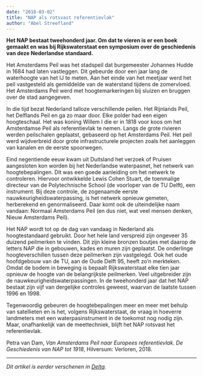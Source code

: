 ```yaml
---
date: "2018-03-02"
title: "NAP als rotsvast referentievlak"
author: "Abel Streefland"
---
```


**Het NAP bestaat tweehonderd jaar. Om dat te vieren is er een boek gemaakt en was bij Rijkswaterstaat een symposium over de geschiedenis van deze Nederlandse standaard.**

Het Amsterdams Peil was het stadspeil dat burgemeester Johannes Hudde in 1684 had laten vastleggen. Dit gebeurde door een jaar lang de waterhoogte van het IJ te meten. Aan het einde van het meetjaar werd het peil vastgesteld als gemiddelde van de waterstand tijdens de zomervloed. Het Amsterdams Peil werd met hoogtemarkeringen bij sluizen en bruggen over de stad aangegeven.

In die tijd bezat Nederland talloze verschillende peilen. Het Rijnlands Peil, het Delflands Peil en ga zo maar door. Elke polder had een eigen hoogteschaal. Het was koning Willem I die er in 1818 voor koos om het Amsterdamse Peil als referentievlak te nemen. Langs de grote rivieren werden peilschalen geplaatst, gebaseerd op het Amsterdams Peil. Het peil werd wijdverbreid door grote infrastructurele projecten zoals het aanleggen van kanalen en de eerste spoorwegen.

Eind negentiende eeuw kwam uit Duitsland het verzoek of Pruisen aangesloten kon worden bij het Nederlandse waterpasnet, het netwerk van hoogtebepalingen. Dit was een goede aanleiding om het netwerk te controleren. Hiervoor ontwikkelde Lewis Cohen Stuart, de toenmalige directeur van de Polytechnische School (de voorloper van de TU Delft), een instrument. Bij deze controle, de zogenaamde eerste nauwkeurigheidswaterpassing, is het netwerk opnieuw gemeten, herberekend en genormaliseerd. Daar komt ook de uiteindelijke naam vandaan: Normaal Amsterdams Peil (en dus niet, wat veel mensen denken, Nieuw Amsterdams Peil).

Het NAP wordt tot op de dag van vandaag in Nederland als hoogtestandaard gebruikt. Door het hele land verspreid zijn ongeveer 35 duizend peilmerken te vinden. Dit zijn kleine bronzen boutjes met daarop de letters NAP die in gebouwen, kades en muren zijn geplaatst. De onderlinge hoogteverschillen tussen deze peilmerken zijn vastgelegd. Ook het oude hoofdgebouw van de TU, aan de Oude Delft 95, heeft zo’n merkteken. Omdat de bodem in beweging is bepaalt Rijkswaterstaat elke tien jaar opnieuw de hoogte van de belangrijkste peilmerken. Veel uitgebreider zijn de nauwkeurigheidswaterpassingen. In de tweehonderd jaar dat het NAP bestaat zijn vijf van dergelijke controles geweest, waarvan de laatste tussen 1996 en 1998.

Tegenwoordig gebeuren de hoogtebepalingen meer en meer met behulp van satellieten en is het, volgens Rijkswaterstaat, de vraag in hoeverre landmeters met een waterpasinstrument in de toekomst nog nodig zijn. Maar, onafhankelijk van de meettechniek, blijft het NAP rotsvast het referentievlak.

Petra van Dam, _Van Amsterdams Peil naar Europees referentievlak. De Geschiedenis van NAP tot 1918_, Hilversum: Verloren, 2018.

---

_Dit artikel is eerder verschenen in [Delta](https://www.delta.tudelft.nl/article/tu-historie-nap-als-rotsvast-referentievlak)._
